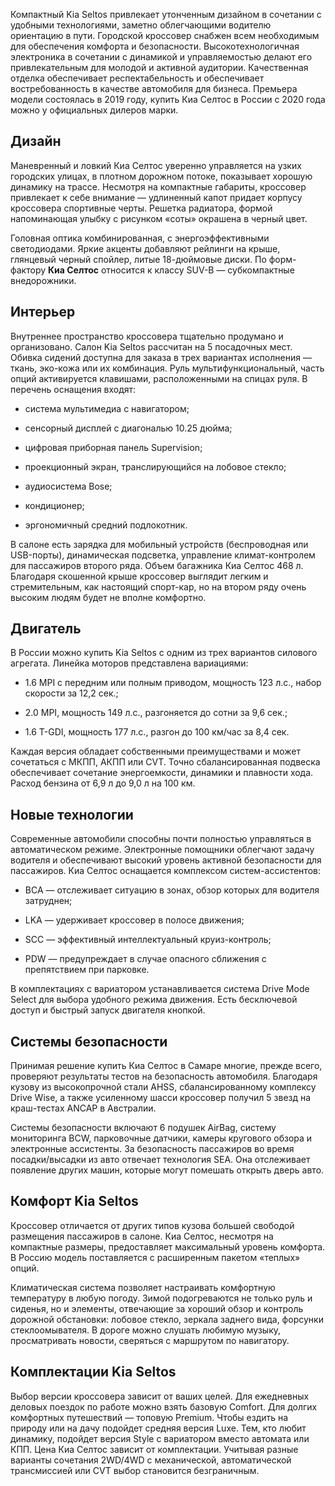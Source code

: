 Компактный Kia Seltos привлекает утонченным дизайном в сочетании с удобными технологиями, заметно облегчающими водителю ориентацию в пути. Городской кроссовер снабжен всем необходимым для обеспечения комфорта и безопасности. Высокотехнологичная электроника в сочетании с динамикой и управляемостью делают его привлекательным для молодой и активной аудитории. Качественная отделка обеспечивает респектабельность и обеспечивает востребованность в качестве автомобиля для бизнеса. Премьера модели состоялась в 2019 году, купить Киа Селтос в России с 2020 года можно у официальных дилеров марки.


## Дизайн<a id="дизайн"></a>

Маневренный и ловкий Киа Селтос уверенно управляется на узких городских улицах, в плотном дорожном потоке, показывает хорошую динамику на трассе. Несмотря на компактные габариты, кроссовер привлекает к себе внимание — удлиненный капот придает корпусу кроссовера спортивные черты. Решетка радиатора, формой напоминающая улыбку с рисунком «соты» окрашена в черный цвет.

Головная оптика комбинированная, с энергоэффективными светодиодами. Яркие акценты добавляют рейлинги на крыше, глянцевый черный спойлер, литые 18-дюймовые диски. По форм-фактору **Киа Селтос** относится к классу SUV-B — субкомпактные внедорожники.


## Интерьер<a id="интерьер"></a>

Внутреннее пространство кроссовера тщательно продумано и организовано. Салон Kia Seltos рассчитан на 5 посадочных мест. Обивка сидений доступна для заказа в трех вариантах исполнения — ткань, эко-кожа или их комбинация. Руль мультифункциональный, часть опций активируется клавишами, расположенными на спицах руля. В перечень оснащения входят:

- система мультимедиа с навигатором;

- сенсорный дисплей с диагональю 10.25 дюйма;

- цифровая приборная панель Supervision;

- проекционный экран, транслирующийся на лобовое стекло;

- аудиосистема Bose;

- кондиционер;

- эргономичный средний подлокотник.

В салоне есть зарядка для мобильный устройств (беспроводная или USB-порты), динамическая подсветка, управление климат-контролем для пассажиров второго ряда. Объем багажника Киа Селтос 468 л. Благодаря скошенной крыше кроссовер выглядит легким и стремительным, как настоящий спорт-кар, но на втором ряду очень высоким людям будет не вполне комфортно.


## Двигатель<a id="двигатель"></a>

В России можно купить Kia Seltos с одним из трех вариантов силового агрегата. Линейка моторов представлена вариациями:

- 1.6 MPI с передним или полным приводом, мощность 123 л.с., набор скорости за 12,2 сек.;

- 2.0 MPI, мощность 149 л.с., разгоняется до сотни за 9,6 сек.;

- 1.6 T-GDI, мощность 177 л.с., разгон до 100 км/час за 8,4 сек.

Каждая версия обладает собственными преимуществами и может сочетаться с МКПП, АКПП или CVT. Точно сбалансированная подвеска обеспечивает сочетание энергоемкости, динамики и плавности хода. Расход бензина от 6,9 л до 9,0 л на 100 км.


## Новые технологии<a id="новые-технологии"></a>

Современные автомобили способны почти полностью управляться в автоматическом режиме. Электронные помощники облегчают задачу водителя и обеспечивают высокий уровень активной безопасности для пассажиров. Киа Селтос оснащается комплексом систем-ассистентов:

- BCA — отслеживает ситуацию в зонах, обзор которых для водителя затруднен;

- LKA — удерживает кроссовер в полосе движения;

- SCC — эффективный интеллектуальный круиз-контроль;

- PDW — предупреждает в случае опасного сближения с препятствием при парковке.

В комплектациях с вариатором устанавливается система Drive Mode Select для выбора удобного режима движения. Есть бесключевой доступ и быстрый запуск двигателя кнопкой.


## Системы безопасности<a id="системы-безопасности"></a>

Принимая решение купить Киа Селтос в Самаре многие, прежде всего, проверяют результаты тестов на безопасность автомобиля. Благодаря кузову из высокопрочной стали AHSS, сбалансированному комплексу Drive Wise, а также усиленному шасси кроссовер получил 5 звезд на краш-тестах ANCAP в Австралии.

Системы безопасности включают 6 подушек AirBag, систему мониторинга BCW, парковочные датчики, камеры кругового обзора и электронные ассистенты. За безопасность пассажиров во время посадки/высадки из авто отвечает технология SEA. Она отслеживает появление других машин, которые могут помешать открыть дверь авто.


## Комфорт Kia Seltos<a id="комфорт-kia-seltos"></a>

Кроссовер отличается от других типов кузова большей свободой размещения пассажиров в салоне. Киа Селтос, несмотря на компактные размеры, предоставляет максимальный уровень комфорта. В Россию модель поставляется с расширенным пакетом «теплых» опций.

Климатическая система позволяет настраивать комфортную температуру в любую погоду. Зимой подогреваются не только руль и сиденья, но и элементы, отвечающие за хороший обзор и контроль дорожной обстановки: лобовое стекло, зеркала заднего вида, форсунки стеклоомывателя. В дороге можно слушать любимую музыку, просматривать новости, сверяться с маршрутом по навигатору.


## Комплектации Kia Seltos<a id="комплектации-kia-seltos"></a>

Выбор версии кроссовера зависит от ваших целей. Для ежедневных деловых поездок по работе можно взять базовую Comfort. Для долгих комфортных путешествий — топовую Premium. Чтобы ездить на природу или на дачу подойдет средняя версия Luxe. Тем, кто любит динамику, подойдет версия Style с вариатором вместо автомата или КПП. Цена Киа Селтос зависит от комплектации. Учитывая разные варианты сочетания 2WD/4WD с механической, автоматической трансмиссией или CVT выбор становится безграничным.
